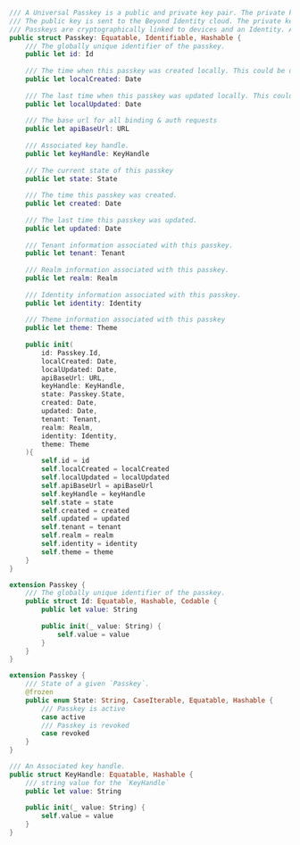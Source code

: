 ```swift
/// A Universal Passkey is a public and private key pair. The private key is generated, stored, and never leaves the [Secure Enclave](https://support.apple.com/guide/security/secure-enclave-sec59b0b31ff/web).
/// The public key is sent to the Beyond Identity cloud. The private key cannot be tampered with, viewed, or removed from the device in which it is created unless the user explicitly indicates that the trusted device be removed.
/// Passkeys are cryptographically linked to devices and an Identity. A single device can store multiple passkeys for different users and a single Identity can have multiple passkeys.
public struct Passkey: Equatable, Identifiable, Hashable {
    /// The globally unique identifier of the passkey.
    public let id: Id
    
    /// The time when this passkey was created locally. This could be different from "created" which is the time when this passkey was created on the server.
    public let localCreated: Date
    
    /// The last time when this passkey was updated locally. This could be different from "updated" which is the last time when this passkey was updated on the server.
    public let localUpdated: Date
    
    /// The base url for all binding & auth requests
    public let apiBaseUrl: URL
    
    /// Associated key handle.
    public let keyHandle: KeyHandle
    
    /// The current state of this passkey
    public let state: State
    
    /// The time this passkey was created.
    public let created: Date
    
    /// The last time this passkey was updated.
    public let updated: Date
    
    /// Tenant information associated with this passkey.
    public let tenant: Tenant
    
    /// Realm information associated with this passkey.
    public let realm: Realm
    
    /// Identity information associated with this passkey.
    public let identity: Identity
    
    /// Theme information associated with this passkey
    public let theme: Theme
    
    public init(
        id: Passkey.Id,
        localCreated: Date,
        localUpdated: Date,
        apiBaseUrl: URL,
        keyHandle: KeyHandle,
        state: Passkey.State,
        created: Date,
        updated: Date,
        tenant: Tenant,
        realm: Realm,
        identity: Identity,
        theme: Theme
    ){
        self.id = id
        self.localCreated = localCreated
        self.localUpdated = localUpdated
        self.apiBaseUrl = apiBaseUrl
        self.keyHandle = keyHandle
        self.state = state
        self.created = created
        self.updated = updated
        self.tenant = tenant
        self.realm = realm
        self.identity = identity
        self.theme = theme
    }
}

extension Passkey {
    /// The globally unique identifier of the passkey.
    public struct Id: Equatable, Hashable, Codable {
        public let value: String
        
        public init(_ value: String) {
            self.value = value
        }
    }
}

extension Passkey {
    /// State of a given `Passkey`.
    @frozen
    public enum State: String, CaseIterable, Equatable, Hashable {
        /// Passkey is active
        case active
        /// Passkey is revoked
        case revoked
    }
}

/// An Associated key handle.
public struct KeyHandle: Equatable, Hashable {
    /// string value for the `KeyHandle`
    public let value: String
    
    public init(_ value: String) {
        self.value = value
    }
}
```
